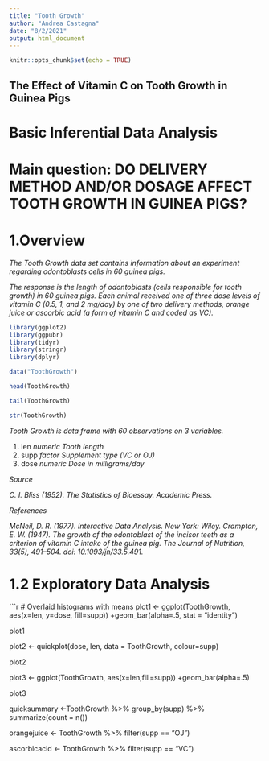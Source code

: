```yaml
---
title: "Tooth Growth"
author: "Andrea Castagna"
date: "8/2/2021"
output: html_document
---
```


```r
knitr::opts_chunk$set(echo = TRUE)
```

## The Effect of Vitamin C on Tooth Growth in Guinea Pigs

# Basic Inferential Data Analysis

# Main question: DO DELIVERY METHOD AND/OR DOSAGE AFFECT TOOTH GROWTH IN GUINEA PIGS?

# 1.Overview 

_The Tooth Growth data set contains information about an experiment regarding odontoblasts cells in 60 guinea pigs._

_The response is the length of odontoblasts (cells responsible for tooth growth) in 60 guinea pigs._
_Each animal received one of three dose levels of vitamin C (0.5, 1, and 2 mg/day)_
_by one of two delivery methods, orange juice or ascorbic acid (a form of vitamin C and coded as VC)._


```r

library(ggplot2)
library(ggpubr)
library(tidyr)
library(stringr)
library(dplyr)

data("ToothGrowth")

head(ToothGrowth)

tail(ToothGrowth)

str(ToothGrowth)

```

_Tooth Growth is  data frame with 60 observations on 3 variables._

 1. len  _numeric_	 *Tooth length*
 2. supp _factor_	   *Supplement type (VC or OJ)*
 3. dose _numeric_	 *Dose in milligrams/day*

_Source_

_C. I. Bliss (1952). The Statistics of Bioessay. Academic Press._

_References_

_McNeil, D. R. (1977). Interactive Data Analysis. New York: Wiley._
_Crampton, E. W. (1947). The growth of the odontoblast of the incisor teeth as a criterion of vitamin C intake of the guinea pig. The Journal of Nutrition, 33(5), 491–504. doi: 10.1093/jn/33.5.491._

# 1.2 Exploratory Data Analysis 

```r

# Overlaid histograms with means
plot1 <- ggplot(ToothGrowth, aes(x=len, y=dose, fill=supp)) +geom_bar(alpha=.5, stat = "identity")

plot1

plot2 <- quickplot(dose, len, data = ToothGrowth, colour=supp)

plot2

plot3 <- ggplot(ToothGrowth, aes(x=len,fill=supp)) +geom_bar(alpha=.5)

plot3

quicksummary <-ToothGrowth %>% group_by(supp) %>% summarize(count = n())

orangejuice <- ToothGrowth %>% filter(supp == "OJ")

ascorbicacid <- ToothGrowth %>% filter(supp == "VC")
